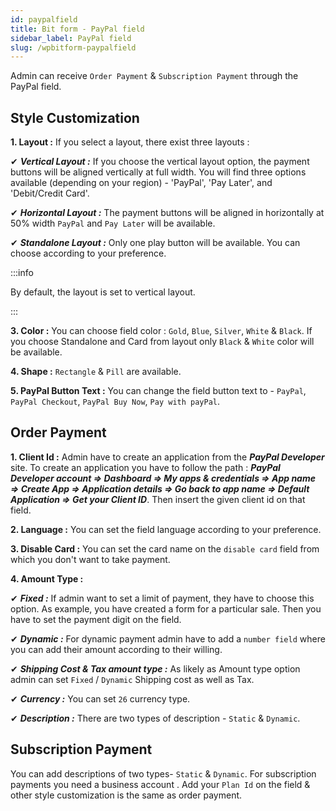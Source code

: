 ```yaml
---
id: paypalfield
title: Bit form - PayPal field
sidebar_label: PayPal field
slug: /wpbitform-paypalfield
---
```


Admin can receive `Order Payment` & `Subscription Payment` through the PayPal field.

## Style Customization 

**1. Layout :** If you select a layout, there exist three layouts :

✔ ***Vertical Layout :*** If you choose the vertical layout option, the payment buttons will be aligned vertically at full width. You will find three options available (depending on your region) - 'PayPal', 'Pay Later', and 'Debit/Credit Card'.

✔ ***Horizontal Layout :*** The payment buttons will be aligned in horizontally at 50% width  `PayPal` and `Pay Later` will be available.

✔ ***Standalone Layout :*** Only one play button will be available. You can choose according to your preference.

:::info

By default, the layout is set to vertical layout.

:::

**3. Color :** You can choose field color : `Gold`, `Blue`, `Silver`, `White` & `Black`. If you choose Standalone and Card from layout only `Black` & `White` color will be available.

**4. Shape :** `Rectangle` & `Pill` are available.

**5. PayPal Button Text :** You can change the field button text to - `PayPal`, `PayPal Checkout`, `PayPal Buy Now`, `Pay with payPal`.

## Order Payment 

**1. Client Id :** Admin have to create an application from the ***PayPal Developer*** site. To create an application you have to follow the path :  ***PayPal Developer account => Dashboard => My apps & credentials => App name => Create App => Application details => Go back to app name => Default Application =>   Get your Client ID***. Then insert the given client id on that field.

**2. Language :**  You can set the field language according to your preference.

**3. Disable Card :** You can set the card name on the `disable card` field from which you don't want to take payment.

**4. Amount Type :**

✔ ***Fixed :*** If admin want to set a limit of payment, they have to choose this option. As example, you have created a form for a particular sale. Then you have to set the payment digit on the field.

✔ ***Dynamic :*** For dynamic payment admin have to add a `number field` where you can add their amount according to their willing.      

✔ ***Shipping Cost & Tax amount type  :*** As likely as Amount type option admin can set `Fixed` / `Dynamic` Shipping cost as well as Tax.

✔ ***Currency :*** You can set `26` currency type.

✔ ***Description :*** There are two types of description - `Static` & `Dynamic`.

## Subscription Payment 
You can add descriptions of two types- `Static` & `Dynamic`. For subscription payments you need a business account . Add your `Plan Id` on the field & other style customization is the same as order payment.